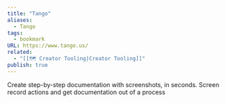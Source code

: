 ```yaml
---
title: "Tango"
aliases:
  - Tango
tags:
  - bookmark
URL: https://www.tango.us/
related:
  - "[[🗺️ Creator Tooling|Creator Tooling]]"
publish: true
---
```




Create step-by-step documentation with screenshots, in seconds. Screen record actions and get documentation out of a process